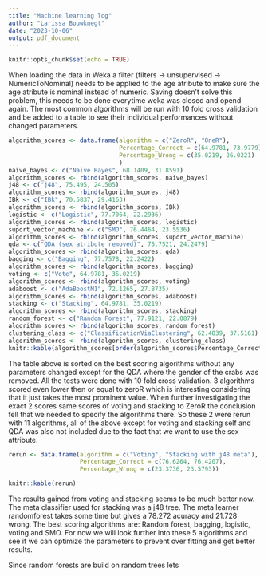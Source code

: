 ```yaml
---
title: "Machine learning log"
author: "Larissa Bouwknegt"
date: "2023-10-06"
output: pdf_document
---
```


```r
knitr::opts_chunk$set(echo = TRUE)
```

When loading the data in Weka a filter (filters -> unsupervised -> NumericToNominal) needs to be applied to the age atribute to make sure the age atribute is nominal instead of numeric. Saving doesn't solve this problem, this needs to be done everytime weka was closed and opend again. The most common algorithms will be run with 10 fold cross validation  and be added to a table to see their individual performances without changed parameters. 

```r
algorithm_scores <- data.frame(algorithm = c("ZeroR", "OneR"),
                               Percentage_Correct = c(64.9781, 73.9779),
                               Percentage_Wrong = c(35.0219, 26.0221)
                               )
naive_bayes <- c("Naive Bayes", 68.1409, 31.8591)
algorithm_scores <- rbind(algorithm_scores, naive_bayes)
j48 <- c("j48", 75.495, 24.505)
algorithm_scores <- rbind(algorithm_scores, j48)
IBk <- c("IBk", 70.5837, 29.4163)
algorithm_scores <- rbind(algorithm_scores, IBk)
logistic <- c("Logistic", 77.7064, 22.2936)
algorithm_scores <- rbind(algorithm_scores, logistic)
suport_vector_machine <- c("SMO", 76.4464, 23.5536)
algorithm_scores <- rbind(algorithm_scores, suport_vector_machine)
qda <- c("QDA (sex atribute removed)", 75.7521, 24.2479)
algorithm_scores <- rbind(algorithm_scores, qda)
bagging <- c("Bagging", 77.7578, 22.2422)
algorithm_scores <- rbind(algorithm_scores, bagging)
voting <- c("Vote", 64.9781, 35.0219)
algorithm_scores <- rbind(algorithm_scores, voting)
adaboost <- c("AdaBoostM1", 72.1265, 27.8735)
algorithm_scores <- rbind(algorithm_scores, adaboost)
stacking <- c("Stacking", 64.9781, 35.0219)
algorithm_scores <- rbind(algorithm_scores, stacking)
random_forest <- c("Random Forest", 77.9121, 22.0879)
algorithm_scores <- rbind(algorithm_scores, random_forest)
clustering_class <- c("ClassificationViaClustering", 62.4839, 37.5161)
algorithm_scores <- rbind(algorithm_scores, clustering_class)
knitr::kable(algorithm_scores[order(algorithm_scores$Percentage_Correct, decreasing = TRUE),], row.names = F)
```

The table above is sorted on the best scoring algorithms without any parameters changed except for the QDA where the gender of the crabs was removed. All the tests were done with 10 fold cross validation. 3 algorithms scored even lower then or equal to zeroR which is interesting considering that it just takes the most prominent value. When further investigating the exact 2 scores same scores of voting and stacking to ZeroR the conclusion fell that we needed to specify the algorithms there. So these 2 were rerun with 11 algorithms, all of the above except for voting and stacking self and QDA was also not included due to the fact that we want to use the sex attribute. 

```r
rerun <- data.frame(algorithm = c("Voting", "Stacking with j48 meta"),
                    Percentage_Correct = c(76.6264, 76.4207),
                    Percentage_Wrong = c(23.3736, 23.5793))

knitr::kable(rerun)
```

The results gained from voting and stacking seems to be much better now. The meta classifier used for stacking was a j48 tree. The meta learner randomforest takes some time but gives a 78.272 acuracy and 21.728 wrong. The best scoring algorithms are: Random forest, bagging, logistic, voting and SMO. For now we will look further into these 5 algorithms and see if we can optimize the parameters to prevent over fitting and get better results. 

Since random forests are build on random trees lets

